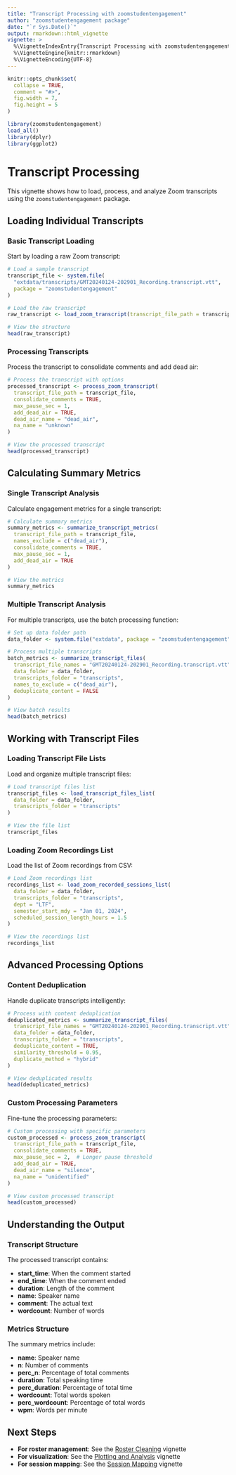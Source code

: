 ```yaml
---
title: "Transcript Processing with zoomstudentengagement"
author: "zoomstudentengagement package"
date: "`r Sys.Date()`"
output: rmarkdown::html_vignette
vignette: >
  %\VignetteIndexEntry{Transcript Processing with zoomstudentengagement}
  %\VignetteEngine{knitr::rmarkdown}
  %\VignetteEncoding{UTF-8}
---
```


```r
knitr::opts_chunk$set(
  collapse = TRUE,
  comment = "#>",
  fig.width = 7,
  fig.height = 5
)
```

```r
library(zoomstudentengagement)
load_all()
library(dplyr)
library(ggplot2)
```

# Transcript Processing

This vignette shows how to load, process, and analyze Zoom transcripts using the `zoomstudentengagement` package.

## Loading Individual Transcripts

### Basic Transcript Loading

Start by loading a raw Zoom transcript:

```r
# Load a sample transcript
transcript_file <- system.file(
  "extdata/transcripts/GMT20240124-202901_Recording.transcript.vtt",
  package = "zoomstudentengagement"
)

# Load the raw transcript
raw_transcript <- load_zoom_transcript(transcript_file_path = transcript_file)

# View the structure
head(raw_transcript)
```

### Processing Transcripts

Process the transcript to consolidate comments and add dead air:

```r
# Process the transcript with options
processed_transcript <- process_zoom_transcript(
  transcript_file_path = transcript_file,
  consolidate_comments = TRUE,
  max_pause_sec = 1,
  add_dead_air = TRUE,
  dead_air_name = "dead_air",
  na_name = "unknown"
)

# View the processed transcript
head(processed_transcript)
```

## Calculating Summary Metrics

### Single Transcript Analysis

Calculate engagement metrics for a single transcript:

```r
# Calculate summary metrics
summary_metrics <- summarize_transcript_metrics(
  transcript_file_path = transcript_file,
  names_exclude = c("dead_air"),
  consolidate_comments = TRUE,
  max_pause_sec = 1,
  add_dead_air = TRUE
)

# View the metrics
summary_metrics
```

### Multiple Transcript Analysis

For multiple transcripts, use the batch processing function:

```r
# Set up data folder path
data_folder <- system.file("extdata", package = "zoomstudentengagement")

# Process multiple transcripts
batch_metrics <- summarize_transcript_files(
  transcript_file_names = "GMT20240124-202901_Recording.transcript.vtt",
  data_folder = data_folder,
  transcripts_folder = "transcripts",
  names_to_exclude = c("dead_air"),
  deduplicate_content = FALSE
)

# View batch results
head(batch_metrics)
```

## Working with Transcript Files

### Loading Transcript File Lists

Load and organize multiple transcript files:

```r
# Load transcript files list
transcript_files <- load_transcript_files_list(
  data_folder = data_folder,
  transcripts_folder = "transcripts"
)

# View the file list
transcript_files
```

### Loading Zoom Recordings List

Load the list of Zoom recordings from CSV:

```r
# Load Zoom recordings list
recordings_list <- load_zoom_recorded_sessions_list(
  data_folder = data_folder,
  transcripts_folder = "transcripts",
  dept = "LTF",
  semester_start_mdy = "Jan 01, 2024",
  scheduled_session_length_hours = 1.5
)

# View the recordings list
recordings_list
```

## Advanced Processing Options

### Content Deduplication

Handle duplicate transcripts intelligently:

```r
# Process with content deduplication
deduplicated_metrics <- summarize_transcript_files(
  transcript_file_names = "GMT20240124-202901_Recording.transcript.vtt",
  data_folder = data_folder,
  transcripts_folder = "transcripts",
  deduplicate_content = TRUE,
  similarity_threshold = 0.95,
  duplicate_method = "hybrid"
)

# View deduplicated results
head(deduplicated_metrics)
```

### Custom Processing Parameters

Fine-tune the processing parameters:

```r
# Custom processing with specific parameters
custom_processed <- process_zoom_transcript(
  transcript_file_path = transcript_file,
  consolidate_comments = TRUE,
  max_pause_sec = 2,  # Longer pause threshold
  add_dead_air = TRUE,
  dead_air_name = "silence",
  na_name = "unidentified"
)

# View custom processed transcript
head(custom_processed)
```

## Understanding the Output

### Transcript Structure

The processed transcript contains:

- **start_time**: When the comment started
- **end_time**: When the comment ended  
- **duration**: Length of the comment
- **name**: Speaker name
- **comment**: The actual text
- **wordcount**: Number of words

### Metrics Structure

The summary metrics include:

- **name**: Speaker name
- **n**: Number of comments
- **perc_n**: Percentage of total comments
- **duration**: Total speaking time
- **perc_duration**: Percentage of total time
- **wordcount**: Total words spoken
- **perc_wordcount**: Percentage of total words
- **wpm**: Words per minute

## Next Steps

- **For roster management**: See the [Roster Cleaning](roster-cleaning.html) vignette
- **For visualization**: See the [Plotting and Analysis](plotting.html) vignette
- **For session mapping**: See the [Session Mapping](session-mapping.html) vignette 
